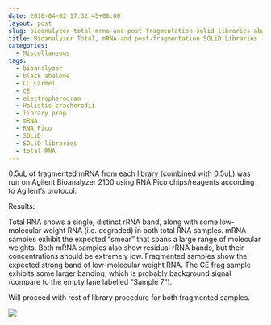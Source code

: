 ```yaml
---
date: 2010-04-02 17:32:45+00:00
layout: post
slug: bioanalyzer-total-mrna-and-post-fragmentation-solid-libraries-abalone-pools
title: Bioanalyzer Total, mRNA and post-fragmentation SOLiD Libraries - Abalone pools
categories:
  - Miscellaneous
tags:
  - bioanalyzer
  - black abalone
  - CC Carmel
  - CE
  - electropherogram
  - Haliotis cracherodii
  - library prep
  - mRNA
  - RNA Pico
  - SOLiD
  - SOLiD libraries
  - total RNA
---
```


0.5uL of fragmented mRNA from each library (combined with 0.5uL) was run on Agilent Bioanalyzer 2100 using RNA Pico chips/reagents according to Agilent's protocol.

Results:

Total RNA shows a single, distinct rRNA band, along with some low-molecular weight RNA (i.e. degraded) in both total RNA samples. mRNA samples exhibit the expected "smear" that spans a large range of molecular weights. Both mRNA samples also show residual rRNA bands, but their concentrations should be extremely low. Fragmented samples show the expected strong band of low-molecular weight RNA. The CE frag sample exhibits some larger banding, which is probably background signal (compare to the empty lane labelled "Sample 7").

Will proceed with rest of library procedure for both fragmented samples.

![](https://eagle.fish.washington.edu/Arabidopsis/Bioanalyzer%20Data/20100402%20Bioanalyzer%20gel%20RNA%20pico.jpg)



## 
